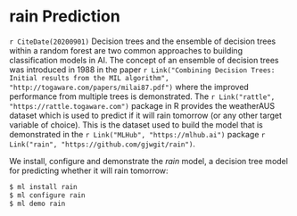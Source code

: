 # rain Prediction {#rain}

`r CiteDate(20200901)` Decision trees and the ensemble of decision trees
within a random forest are two common approaches to building
classification models in AI. The concept of an ensemble of decision
trees was introduced in 1988 in the paper
`r Link("Combining Decision Trees: Initial results from the MIL algorithm", "http://togaware.com/papers/milai87.pdf")` where the improved
performance from multiple trees is demonstrated. The
`r Link("rattle", "https://rattle.togaware.com")` package in R provides the
weatherAUS dataset which is used to predict if it will rain tomorrow
(or any other target variable of choice). This is the dataset used to
build the model that is demonstrated in the
`r Link("MLHub", "https://mlhub.ai")` package
`r Link("rain", "https://github.com/gjwgit/rain")`.

We install, configure and demonstrate the *rain* model, a
decision tree model for predicting whether it will rain tomorrow:

```bash
$ ml install rain
$ ml configure rain
$ ml demo rain
```

